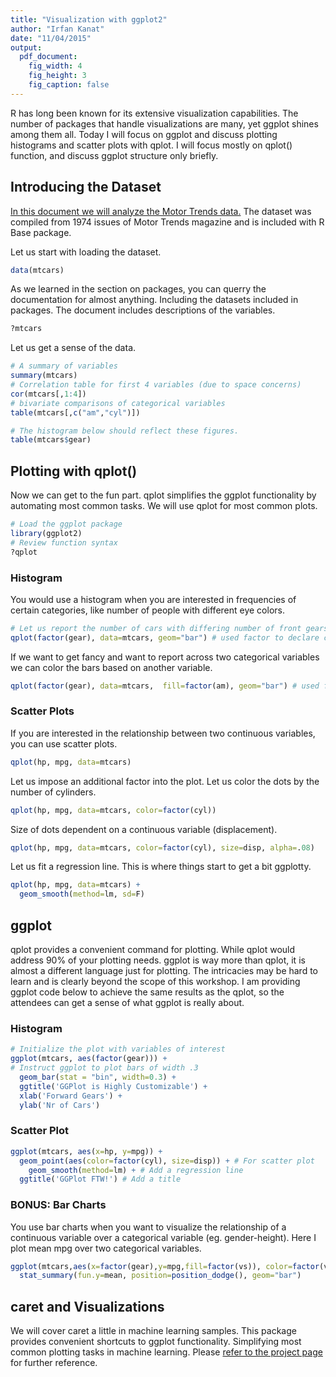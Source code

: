 ```yaml
---
title: "Visualization with ggplot2"
author: "Irfan Kanat"
date: "11/04/2015"
output: 
  pdf_document:
    fig_width: 4
    fig_height: 3
    fig_caption: false
---
```



R has long been known for its extensive visualization capabilities. The number of packages that handle visualizations are many, yet ggplot shines among them all. Today I will focus on ggplot and discuss plotting histograms and scatter plots with qplot. I will focus mostly on qplot() function, and discuss ggplot structure only briefly.

## Introducing the Dataset

[In this document we will analyze the Motor Trends data.](http://www.jstor.org/stable/2530428) The dataset was compiled from 1974 issues of Motor Trends magazine and is included with R Base package.
  
Let us start with loading the dataset.
  
```r
data(mtcars)
```

As we learned in the section on packages, you can querry the documentation for almost anything. Including the datasets included in packages. The document includes descriptions of the variables.

```r
?mtcars
```

Let us get a sense of the data.

```r
# A summary of variables
summary(mtcars)
# Correlation table for first 4 variables (due to space concerns)
cor(mtcars[,1:4])
# bivariate comparisons of categorical variables
table(mtcars[,c("am","cyl")])

# The histogram below should reflect these figures. 
table(mtcars$gear)
```

## Plotting with qplot()

Now we can get to the fun part. qplot simplifies the ggplot functionality by automating most common tasks. We will use qplot for most common plots. 

```r
# Load the ggplot package
library(ggplot2)
# Review function syntax
?qplot
```

### Histogram

You would use a histogram when you are interested in frequencies of certain categories, like number of people with different eye colors.

```r
# Let us report the number of cars with differing number of front gears
qplot(factor(gear), data=mtcars, geom="bar") # used factor to declare categorical
```

If we want to get fancy and want to report across two categorical variables we can color the bars based on another variable.

```r
qplot(factor(gear), data=mtcars,  fill=factor(am), geom="bar") # used factor to declare categorical
```

### Scatter Plots

If you are interested in the relationship between two continuous variables, you can use scatter plots. 

```r
qplot(hp, mpg, data=mtcars)
```

Let us impose an additional factor into the plot. Let us color the dots by the number of cylinders.

```r
qplot(hp, mpg, data=mtcars, color=factor(cyl))
```

Size of dots dependent on a continuous variable (displacement).

```r
qplot(hp, mpg, data=mtcars, color=factor(cyl), size=disp, alpha=.08)
```

Let us fit a regression line. This is where things start to get a bit ggplotty.

```r
qplot(hp, mpg, data=mtcars) + 
  geom_smooth(method=lm, sd=F)
```

## ggplot

qplot provides a convenient command for plotting. While qplot would address 90% of your plotting needs. ggplot is way more than qplot, it is almost a different language just for plotting. The intricacies may be hard to learn and is clearly beyond the scope of this workshop. I am providing ggplot code below to achieve the same results as the qplot, so the attendees can get a sense of what ggplot is really about.

### Histogram

```r
# Initialize the plot with variables of interest
ggplot(mtcars, aes(factor(gear))) +  
# Instruct ggplot to plot bars of width .3
  geom_bar(stat = "bin", width=0.3) +
  ggtitle('GGPlot is Highly Customizable') +
  xlab('Forward Gears') +
  ylab('Nr of Cars') 
```

### Scatter Plot

```r
ggplot(mtcars, aes(x=hp, y=mpg)) +  
  geom_point(aes(color=factor(cyl), size=disp)) + # For scatter plot
	geom_smooth(method=lm) + # Add a regression line
  ggtitle('GGPlot FTW!') # Add a title
```

### BONUS: Bar Charts 

You use bar charts when you want to visualize the relationship of a continuous variable over a categorical variable (eg. gender-height). Here I plot mean mpg over two categorical variables. 

```r
ggplot(mtcars,aes(x=factor(gear),y=mpg,fill=factor(vs)), color=factor(vs)) +  
  stat_summary(fun.y=mean, position=position_dodge(), geom="bar")
```

## caret and Visualizations

We will cover caret a little in machine learning samples. This package provides convenient shortcuts to ggplot functionality. Simplifying most common plotting tasks in machine learning. Please [refer to the project page](http://topepo.github.io/caret/visualizations.html) for further reference.